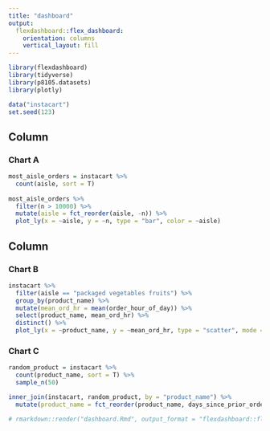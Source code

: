 ```yaml
---
title: "dashboard"
output: 
  flexdashboard::flex_dashboard:
    orientation: columns
    vertical_layout: fill
---
```


```r
library(flexdashboard)
library(tidyverse)
library(p8105.datasets)
library(plotly)

data("instacart")
set.seed(123)
```

Column {data-width=650}
-----------------------------------------------------------------------

### Chart A

```r
most_aisle_orders = instacart %>%
  count(aisle, sort = T)
  
most_aisle_orders %>% 
  filter(n > 10000) %>% 
  mutate(aisle = fct_reorder(aisle, -n)) %>% 
  plot_ly(x = ~aisle, y = ~n, type = "bar", color = ~aisle)
```

Column {data-width=350}
-----------------------------------------------------------------------

### Chart B

```r
instacart %>%
  filter(aisle == "packaged vegetables fruits") %>%
  group_by(product_name) %>%
  mutate(mean_ord_hr = mean(order_hour_of_day)) %>%
  select(product_name, mean_ord_hr) %>%
  distinct() %>%
  plot_ly(x = ~product_name, y = ~mean_ord_hr, type = "scatter", mode = "markers")
```

### Chart C

```r
random_product = instacart %>% 
  count(product_name, sort = T) %>% 
  sample_n(50)

inner_join(instacart, random_product, by = "product_name") %>% 
  mutate(product_name = fct_reorder(product_name, days_since_prior_order)) %>%   plot_ly(x = ~product_name, y = ~days_since_prior_order, type = "box")

# rmarkdown::render("dashboard.Rmd", output_format = "flexdashboard::flex_dashboard")
```
